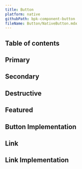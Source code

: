 ```yaml
---
title: Button
platform: native
githubPath: bpk-component-button
fileName: Button/NativeButton.mdx
---
```




## Table of contents

## Primary

<NativeComponentScreenshots
  iOS={iosButtonPrimary}
  iOSAltText="iOS primary button"
  android={androidButtonPrimary}
  androidAltText="Android primary button" />

## Secondary

<NativeComponentScreenshots
  iOS={iosButtonSecondary}
  iOSAltText="iOS secondary button"
  android={androidButtonSecondary}
  androidAltText="Android secondary button" />

## Destructive

<NativeComponentScreenshots
  iOS={iosButtonDestructive}
  iOSAltText="iOS destructive button"
  android={androidButtonDestructive}
  androidAltText="Android destructive button" />

## Featured

<NativeComponentScreenshots
  iOS={iosButtonFeatured}
  iOSAltText="iOS featured button"
  android={androidButtonFeatured}
  androidAltText="Android featured button" />

## Button Implementation

<Readme file={buttonReadme} />

## Link

<NativeComponentScreenshots
  iOS={iosButtonLink}
  iOSAltText="iOS button link"
  android={iosButtonLink}
  androidAltText="Android button link" />

## Link Implementation

<Readme file={linkReadme} />
